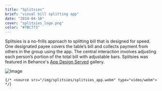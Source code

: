 ```yaml
---
title: "Splitsies"
brief: "visual bill splitting app"
date: "2014-04-16"
cover: "splitsies_logo.png"
color: "#7BC773"
---
```


Splitsies is a no-frills approach to splitting bill that is designed for speed. One designated payee covers the table’s bill and collects payment from others in the group using the app. The central interaction involves adjusting each person’s portion of the total bill with adjustable bars. Splitsies was featured in Behance's <a href="https://www.appdesignserved.co/gallery/15747585/Splitsies">App Design Served</a> gallery.

![Image](@/images/projects/splitsies/splitsies_app.png)

    {/* <source src="/img/splitsies/splitsies_app.webm" type="video/webm"> */}

